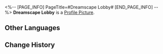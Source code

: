 <%-- [PAGE_INFO]
PageTitle=#Dreamscape Lobby#
[END_PAGE_INFO] --%>
{{Stub|Location information}}
{{Item Infobox
|id          = 223401
|image       = Dreamscape Pass Sticker Dreamscape Lobby.png
|type        = Dreamscape Pass Sticker
|type2       = Eldritch Dreamfall (I) Stickers
|invCategory = 
|rarity      = 4
|effect      = Digital stickers that can be used to decorate the pages of the Dreamtour Handbook. They come in many different styles.
|description = 
|source1     = [[Locate the Lobby in the Dreamscape]]
}}
{{Description|There is a 15% service charge applicable even for the check-out procedure.}}
'''Dreamscape Lobby''' is a [[Profile Picture]].

==Other Languages==
{{Other Languages
|en   = Dreamscape Lobby
|zhs  = 梦境大堂
|zht  = 夢境大廳
|ja   = 夢境ロビー
|ko   = 꿈세계 로비
|es   = Vestíbulo del paisaje onírico
|fr   = Hall du Pays des rêves
|ru   = Вестибюль отеля «Грёзы»
|th   = ล็อบบี้ของแดนฝัน
|vi   = Đại Sảnh Cõi Mộng
|de   = Lobby der Traumlandschaft
|id   = Lobi Dunia Mimpi
|pt   = Saguão do Mundonírico
}}

==Change History==
{{Change History|2.0}}